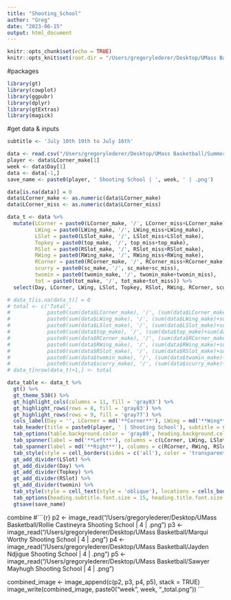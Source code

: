 ```yaml
---
title: "Shooting_School"
author: "Greg"
date: "2023-06-15"
output: html_document
---
```


```r
knitr::opts_chunk$set(echo = TRUE)
knitr::opts_knit$set(root.dir = "/Users/gregorylederer/Desktop/UMass Basketball")
```

#packages
```r
library(gt)
library(cowplot)
library(ggpubr)
library(dplyr)
library(gtExtras)
library(magick)
```

#get data & inputs
```r
subtitle <- 'July 10th 19th to July 16th'

data <- read.csv("/Users/gregorylederer/Desktop/UMass Basketball/SummerShootingPrintable - Sheet1.csv")
player <- data$LCorner_make[1]
week <- data$Day[1]
data <- data[-1,]
save_name <- paste0(player, ' Shooting School | ', week, ' | .png')
```

```r
data[is.na(data)] = 0
data$LCorner_make <- as.numeric(data$LCorner_make)
data$LCorner_miss <- as.numeric(data$LCorner_miss)

data_t <- data %>%
  mutate(LCorner = paste0(LCorner_make, '/', LCorner_miss+LCorner_make),
         LWing = paste0(LWing_make, '/', LWing_miss+LWing_make),
         LSlot = paste0(LSlot_make, '/', LSlot_miss+LSlot_make),
         Topkey = paste0(top_make, '/', top_miss+top_make),
         RSlot = paste0(RSlot_make, '/', RSlot_miss+RSlot_make),
         RWing = paste0(RWing_make, '/', RWing_miss+RWing_make),
         RCorner = paste0(RCorner_make, '/', RCorner_miss+RCorner_make),
         scurry = paste0(sc_make, '/', sc_make+sc_miss),
         twomin = paste0(twomin_make, '/', twomin_make+twomin_miss),
         tot = paste0(tot_make, '/', tot_make+tot_miss)) %>%
  select(Day, LCorner, LWing, LSlot, Topkey, RSlot, RWing, RCorner, scurry, twomin, tot)
```

```r
# data_t[is.na(data_t)] = 0
# total <- c('Total',
#            paste0(sum(data$LCorner_make), '/', (sum(data$LCorner_make)+sum(data$LCorner_miss))),
#            paste0(sum(data$LWing_make), '/', (sum(data$LWing_make)+sum(data$LWing_miss))),
#            paste0(sum(data$LSlot_make), '/', (sum(data$LSlot_make)+sum(data$LSlot_miss))),
#            paste0(sum(data$top_make), '/', (sum(data$top_make)+sum(data$top_miss))),
#            paste0(sum(data$RCorner_make), '/', (sum(data$RCorner_make)+sum(data$RCorner_miss))),
#            paste0(sum(data$RWing_make), '/', (sum(data$RWing_make)+sum(data$RWing_miss))),
#            paste0(sum(data$RSlot_make), '/', (sum(data$RSlot_make)+sum(data$RSlot_miss))),
#            paste0(sum(data$twomin_make), '/', (sum(data$twomin_make)+sum(data$twomin_miss))),
#            paste0(sum(data$scurry_make), '/', (sum(data$scurry_make)+sum(data$scurry_miss))))
# data_t[nrow(data_t)+1,] <- total
```

```r
data_table <- data_t %>%
  gt() %>%
  gt_theme_538() %>%
  gt_highlight_cols(columns = 11, fill = 'gray83') %>%
  gt_highlight_rows(rows = 8, fill = 'gray83') %>%
  gt_highlight_rows(rows = 9, fill = 'gray77') %>%
  cols_label(Day = '', LCorner = md('**Corner**'), LWing = md('**Wing**'), LSlot = md('**Slot**'), Topkey = md('**Top Key**'), RSlot = md('**Slot**'), RWing = md('**Wing**'), RCorner = md('**Corner**'), scurry = md('**S.Curry**'), twomin = md('**2 Min**'), tot = md('**Total**')) %>%
  tab_header(title = paste0(player, ' | Shooting School'), subtitle = subtitle) %>%
  tab_options(table.background.color = 'gray89', heading.background.color = 'gray89', column_labels.background.color = 'gray89') %>%
  tab_spanner(label = md('**Left**'), columns = c(LCorner, LWing, LSlot)) %>%
  tab_spanner(label = md('**Right**'), columns = c(RCorner, RWing, RSlot)) %>%
  tab_style(style = cell_borders(sides = c('all'), color = 'transparent', weight = px(0)), locations = cells_body()) %>%
  gt_add_divider(LSlot) %>%
  gt_add_divider(Day) %>%
  gt_add_divider(Topkey) %>%
  gt_add_divider(RSlot) %>%
  gt_add_divider(twomin) %>%
  tab_style(style = cell_text(style = 'oblique'), locations = cells_body(columns = Day)) %>%
  tab_options(heading.subtitle.font.size = 15, heading.title.font.size = 24) %>%
  gtsave(save_name)
```

combine
#```{r}
p2 <- image_read("/Users/gregorylederer/Desktop/UMass Basketball/Rollie Castineyra Shooting School | 4 | .png")
p3 <- image_read("/Users/gregorylederer/Desktop/UMass Basketball/Marqui Worthy Shooting School | 4 | .png")
p4 <- image_read("/Users/gregorylederer/Desktop/UMass Basketball/Jayden Ndjigue Shooting School | 4 | .png")
p5 <- image_read("/Users/gregorylederer/Desktop/UMass Basketball/Sawyer Mayhugh Shooting School | 4 | .png")

combined_image <- image_append(c(p2, p3, p4, p5), stack = TRUE)
image_write(combined_image, paste0("week", week, "_total.png"))
```

